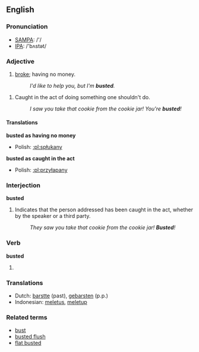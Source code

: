 ==English==

===Pronunciation===
*[[w:SAMPA|SAMPA]]: /'/
*[[w:IPA|IPA]]: /'bʌstət/

===Adjective===
{{en-adj|-}}

# {{cattag|Slang}} [[broke]]; having no money.
#: ''I'd like to help you, but I'm '''busted'''.''
<!-- Also used in present tense, as "I'm going to bust that drug dealer," but the past participle
is taking on a life of its own.  In particular, it can combine with "so", as in "you're so busted", but then again, I've also heard "you're so fired".  This is probably really a special usage of so, treating any past participle as an adjective for special flavor -->
# {{slang}} Caught in the act of doing something one shouldn't do.
#: ''I saw you take that cookie from the cookie jar!  You're '''busted'''!''

====Translations====
'''busted as having no money'''
{{top}}
*Polish: [[:pl:spłukany]]
{{bottom}}

'''busted as caught in the act'''
{{top}}
*Polish: [[:pl:przyłapany]]
{{bottom}}

===Interjection===
'''busted'''

# Indicates that the person addressed has been caught in the act, whether by the speaker or a third party.
#: ''They saw you take that cookie from the cookie jar!  '''Busted'''!''

===Verb===
'''busted'''

# {{past of|[[bust]]}}

===Translations===
*Dutch: [[barstte]] (past), [[gebarsten]] (p.p.)
*Indonesian: [[letus|meletus]], [[letup|meletup]]

===Related terms===
*[[bust]]
*[[busted flush]]
*[[flat busted]]